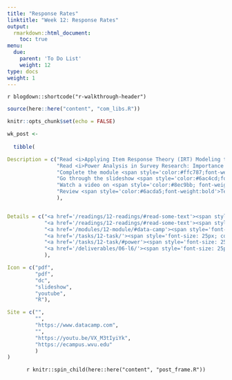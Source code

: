 ```yaml
---
title: "Response Rates"
linktitle: "Week 12: Response Rates"
output:
  rmarkdown::html_document:
    toc: true
menu:
  due:
    parent: 'To Do List'
    weight: 12
type: docs
weight: 1
---
```


`r blogdown::shortcode("r-walkthrough-header")`

```r
source(here::here("content", "com_libs.R"))
```

```r
knitr::opts_chunk$set(echo = FALSE)
```

```r

wk_post <- 
  
  tibble(

Description = c("Read <i>Applying Item Response Theory (IRT) Modeling to Questionnaire Development, Evaluation, and Refinement</i> in Edelen, M.O. & Reeve, B.B. (2006)",
                "Read <i>Power Analysis in Survey Research: Importance and Use for Health Educators</i> in Price et al. (2005)",
                "Complete the module <span style='color:#ffc787;font-weight:bold'><i>Introduction to Text Analysis in R</i></span>",
                "Go through the slideshow <span style='color:#6ac4cd;font-weight:bold'>Causality and Validity</span>",
                "Watch a video on <span style='color:#8ec9bb; font-weight: bold; font-style: italic;'>(Statistical) Power</span> to prepare yourself for next week's task",
                "Review <span style='color:#6acda5;font-weight:bold'>Test for Validity and Reliability</span> and submit it by the end of Week 13"
                ),


Details = c("<a href='/readings/12-readings/#read-some-text'><span style='font-size: 25px; color: #89cff0;'><i class='fas fa-info-circle'></i></span></a>",
            "<a href='/readings/12-readings/#read-some-text'><span style='font-size: 25px; color: #89cff0;'><i class='fas fa-info-circle'></i></span></a>",
            "<a href='/modules/12-module/#data-camp'><span style='font-size: 25px; color: #89cff0;'><i class='fas fa-info-circle'></i></span></a>",
            "<a href='/tasks/12-task/'><span style='font-size: 25px; color: #89cff0;'><i class='fas fa-info-circle'></i></span></a>",
            "<a href='/tasks/12-task/#power'><span style='font-size: 25px; color: #89cff0;'><i class='fas fa-info-circle'></i></span></a>",
            "<a href='/deliverables/06-l6/'><span style='font-size: 25px; color: #89cff0;'><i class='fas fa-info-circle'></i></span></a>"
            ),

Icon = c("pdf",
         "pdf",
         "dc",
         "slideshow",
         "youtube",
         "R"),

Site = c("",
         "",
         "https://www.datacamp.com",
         "",
         "https://youtu.be/VX_M3tIyiYk",
         "https://ecampus.wvu.edu"
         )
)
```

<center>
`r knitr::spin_child(here::here("content", "post_frame.R"))`
</center>
